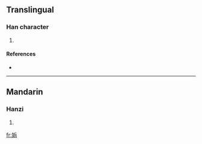 ==Translingual==

===Han character===
{{Han char|rn=38|rad=女|as=07|sn=10|four=|canj=女人一金 (VOMC)}}

# {{defn|Han|sort=女07}}

====References====
* {{Han ref|kx=0263.110|dkj=06332|dj=0529.280|hdz=21052.120|uh=5A26|ud=23078}}

----

==Mandarin==

===Hanzi===
{{cmn-hanzi|pin=[[pín]] ([[pin2]])|wg=p'in<sup>2</sup>}}

# {{defn|Mandarin}}

[[fr:娦]]